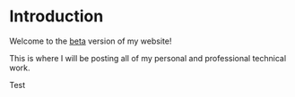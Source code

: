 # Introduction
 
Welcome to the [beta](https://beta.mcelwain.me/) version of my website!

This is where I will be posting all of my personal and professional technical work.

Test